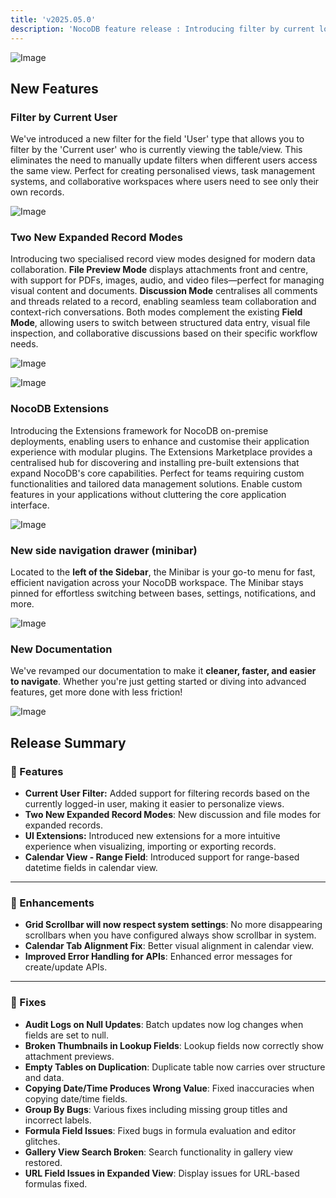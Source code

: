 ```yaml
---
title: 'v2025.05.0'
description: 'NocoDB feature release : Introducing filter by current logged in user, NocoDB extensions and two new expanded record modes'
---
```


![Image](https://github.com/user-attachments/assets/7389e89e-00d2-422d-ab80-d52de7f0b8dc)

## New Features

### Filter by Current User

We've introduced a new filter for the field 'User' type that allows you to filter by the 'Current user' who is currently viewing the table/view. This eliminates the need to manually update filters when different users access the same view. Perfect for creating personalised views, task management systems, and collaborative workspaces where users need to see only their own records.

![Image](https://github.com/user-attachments/assets/ef3b83e8-1483-491a-80cd-3e811c92c149)

### Two New Expanded Record Modes

Introducing two specialised record view modes designed for modern data collaboration. **File Preview Mode** displays attachments front and centre, with support for PDFs, images, audio, and video files—perfect for managing visual content and documents. **Discussion Mode** centralises all comments and threads related to a record, enabling seamless team collaboration and context-rich conversations. Both modes complement the existing **Field Mode**, allowing users to switch between structured data entry, visual file inspection, and collaborative discussions based on their specific workflow needs.

![Image](https://github.com/user-attachments/assets/84c1c185-310b-4ac3-bc68-b8de5b6e3d43)

![Image](https://github.com/user-attachments/assets/3e3e584a-d8ac-4025-8031-82b83b88771d)


### NocoDB Extensions 

Introducing the Extensions framework for NocoDB on-premise deployments, enabling users to enhance and customise their application experience with modular plugins. The Extensions Marketplace provides a centralised hub for discovering and installing pre-built extensions that expand NocoDB's core capabilities. Perfect for teams requiring custom functionalities and tailored data management solutions. Enable custom features in your applications without cluttering the core application interface.

![Image](https://github.com/user-attachments/assets/9fa11ce2-1512-4f1f-82fe-9167b4b9003b)

### New side navigation drawer (minibar)

Located to the **left of the Sidebar**, the Minibar is your go-to menu for fast, efficient navigation across your NocoDB workspace. The Minibar stays pinned for effortless switching between bases, settings, notifications, and more.

![Image](https://github.com/user-attachments/assets/1c8d151b-e504-4365-aab6-2b90cc9c794c)

### New Documentation

We've revamped our documentation to make it **cleaner, faster, and easier to navigate**. Whether you're just getting started or diving into advanced features, get more done with less friction!

![Image](https://github.com/user-attachments/assets/8d349674-3575-46f2-af18-05a49643d050)

## Release Summary 

### 🚀 Features

* **Current User Filter:** Added support for filtering records based on the currently logged-in user, making it easier to personalize views.
* **Two New Expanded Record Modes**: New discussion and file modes for expanded records.
* **UI Extensions:** Introduced new extensions for a more intuitive experience when visualizing, importing or exporting records.
* **Calendar View - Range Field**: Introduced support for range-based datetime fields in calendar view.

---

### 🎨 Enhancements

* **Grid Scrollbar will now respect system settings**: No more disappearing scrollbars when you have configured always show scrollbar in system.
* **Calendar Tab Alignment Fix**: Better visual alignment in calendar view.
* **Improved Error Handling for APIs**: Enhanced error messages for create/update APIs.

---

### 🐞 Fixes

* **Audit Logs on Null Updates**: Batch updates now log changes when fields are set to null.
* **Broken Thumbnails in Lookup Fields**: Lookup fields now correctly show attachment previews.
* **Empty Tables on Duplication**: Duplicate table now carries over structure and data.
* **Copying Date/Time Produces Wrong Value**: Fixed inaccuracies when copying date/time fields.
* **Group By Bugs**: Various fixes including missing group titles and incorrect labels.
* **Formula Field Issues**: Fixed bugs in formula evaluation and editor glitches.
* **Gallery View Search Broken**: Search functionality in gallery view restored.
* **URL Field Issues in Expanded View**: Display issues for URL-based formulas fixed.
